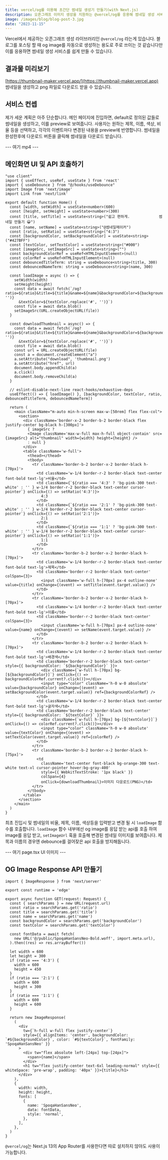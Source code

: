 ```yaml
---
title: vercel/og를 이용해 초간단 썸네일 생성기 만들기(with Next.js)
description: 오픈그래프 이미지 생성을 지원하는 @vercel/og를 응용해 썸네일 생성 서비스를 만들어보자
image: /images/blog/blog-post-3.jpg
date: "2023-11-15"
---
```


Vercel에서 제공하는 오픈그래프 생성 라이브러리인 `@vercel/og` 라는게 있습니다. 블로그를 포스팅 할 때 og image를 자동으로 생성하는 용도로 주로 쓰이는 것 같습니다만
이를 응용하면 썸네일 생성 서비스를 쉽게 만들 수 있습니다.

## 결과물 미리보기
[https://thumbnail-maker.vercel.app/](https://thumbnail-maker.vercel.app)   
썸네일을 생성하고 png 파일로 다운로드 받을 수 있습니다.

## 서비스 컨셉

제가 세운 계획은 아주 단순합니다. 메인 페이지에 진입하면, default로 정의된 값들로 썸네일을 생성하고, 이를 preview로 보여줍니다.
사용자는 원하는 제목, 이름, 색상, 비율 등을 선택하고, 각각의 이벤트마다 변경된 내용을 preview에 반영합니다.
썸네일을 완성한후에 다운로드 버튼을 클릭해 썸네일을 다운로드 받습니다.

--- 여기 mp4 ---

## 메인화면 UI 및 API 호출하기

```tsx app/page.tsx
"use client"
import { useEffect, useRef, useState } from 'react'
import { useDebounce } from "@/hooks/useDebounce"
import Image from 'next/image'
import Link from 'next/link'

export default function Home() {
  const [width, setWidth] = useState<number>(600)
  const [height, setHeight] = useState<number>(300)
  const [title, setTitle] = useState<string>("쉽고 편하게.             썸네일 만들기 😀")
  const [name, setName] = useState<string>("@썸네일메이커")
  const [ratio, setRatio] = useState<string>("4:3")
  const [backgroundColor, setBackgroundColor] = useState<string>("#427BFF")
  const [textColor, setTextColor] = useState<string>("#000")
  const [imageSrc, setImageSrc] = useState<string>("")
  const backgroundColorRef = useRef<HTMLInputElement>(null)
  const colorRef = useRef<HTMLInputElement>(null)
  const debouncedTitleTerm: string = useDebounce<string>(title, 300)
  const debouncedNameTerm: string = useDebounce<string>(name, 300)  

  const loadImage = async () => {
    setWidth(width)
    setHeight(height)
    const data = await fetch(`/og?ratio=${ratio}&title=${title}&name=${name}&backgroundColor=${backgroundColor.replace('#', '')}
      &textColor=${textColor.replace('#', '')}`)
    const file = await data.blob()  
    setImageSrc(URL.createObjectURL(file))
  }

  const downloadThumbnail = async() => {
    const data = await fetch(`/og?ratio=${ratio}&title=${title}&name=${name}&backgroundColor=${backgroundColor.replace('#', '')}
      &textColor=${textColor.replace('#', '')}`)
    const file = await data.blob()
    const url = URL.createObjectURL(file)
    const a = document.createElement("a")
    a.setAttribute("download", 'thumbnail.png')
    a.setAttribute("href", url)
    document.body.appendChild(a)
    a.click()
    document.body.removeChild(a)
  }

  // eslint-disable-next-line react-hooks/exhaustive-deps
  useEffect(() => { loadImage() }, [backgroundColor, textColor, ratio, debouncedTitleTerm, debouncedNameTerm])

  return (
    <main className="m-auto min-h-screen max-w-[50rem] flex flex-col">
      <section>
        <div className='border-x-2 border-b-2 border-black flex justify-center bg-black h-[300px]'>
          { imageSrc ? 
          <Image className='max-w-full max-h-full object-contain' src={imageSrc} alt="thumbnail" width={width} height={height} /> 
          : null }     
        </div>
        <table className='w-full'>
          <thead></thead>
          <tbody>
            <tr className='border-b-2 border-x-2 border-black h-[70px]'>
              <td className='w-1/4 border-r-2 border-black text-center font-bold text-lg'>비율</td>
              <td className={`${ratio === '4:3' ? 'bg-pink-300 text-white' : '' } w-1/4 border-r-2 border-black text-center cursor-pointer`} onClick={() => setRatio('4:3')}>
                4:3
              </td>
              <td className={`${ratio === '2:1' ? 'bg-pink-300 text-white' : '' } w-1/4 border-r-2 border-black text-center cursor-pointer`} onClick={() => setRatio('2:1')}>
                2:1
              </td>
              <td className={`${ratio === '1:1' ? 'bg-pink-300 text-white' : '' } w-1/4 border-r-2 border-black text-center cursor-pointer`} onClick={() => setRatio('1:1')}>
                1:1
              </td>
            </tr>
            <tr className='border-b-2 border-x-2 border-black h-[70px]'>
              <td className='w-1/4 border-r-2 border-black text-center font-bold text-lg'>제목</td>
              <td className='border-r-2 border-black text-center' colSpan={3}>
                <input className='w-full h-[70px] px-4 outline-none' value={title} onChange={(event) => setTitle(event.target.value)} />
              </td>
            </tr>
            <tr className='border-b-2 border-x-2 border-black h-[70px]'>
              <td className='w-1/4 border-r-2 border-black text-center font-bold text-lg'>이름</td>
              <td className='border-r-2 border-black text-center' colSpan={3}>
                <input className='w-full h-[70px] px-4 outline-none' value={name} onChange={(event) => setName(event.target.value)} />
              </td>
            </tr>
            <tr className='border-b-2 border-x-2 border-black h-[70px]'>
              <td className='w-1/4 border-r-2 border-black text-center font-bold text-lg'>배경색</td>
              <td className='border-r-2 border-black text-center' style={{ backgroundColor: `${backgroundColor}` }}>
                <div className={`w-full h-[70px] bg-[${backgroundColor}]`} onClick={() => backgroundColorRef.current?.click()}></div>
                <input type="color" className='h-0 w-0 absolute' value={backgroundColor} onChange={(event) => setBackgroundColor(event.target.value)} ref={backgroundColorRef} />
              </td>
              <td className='w-1/4 border-r-2 border-black text-center font-bold text-lg'>글자색</td>
              <td className='border-r-2 border-black text-center' style={{ backgroundColor: `${textColor}` }}>
                <div className={`w-full h-[70px] bg-[${textColor}]`} onClick={() => colorRef.current?.click()}></div>
                <input type="color" className='h-0 w-0 absolute' value={textColor} onChange={(event) => setTextColor(event.target.value)} ref={colorRef} />
              </td>
            </tr>
            <tr className='border-b-2 border-x-2 border-black h-[75px]'>
              <td 
                className='text-center font-black bg-orange-300 text-white text-xl cursor-pointer hover:bg-gray-400' 
                style={{ WebkitTextStroke: '1px black' }}
                colSpan={4} 
                onClick={downloadThumbnail}>이미지 다운로드(PNG)</td>
            </tr>
          </tbody>
        </table>
      </section>
    </main>
  )
}
```
최초 진입시 및 썸네일의 비율, 제목, 이름, 색상등을 입력받고 변경 될 시 `loadImage` 함수를 호출합니다. `loadImage` 함수 내부에선 og image를 응답 받는 api를 호출
하여 image를 응답 받고, `setImageUrl` 훅을 호출해 변경된 썸네일 이미지를 보여줍니다. 제목과 이름의 경우엔 debounce를 걸어잦은 api 호출을 방지해둡니다.

--- 여기 page.tsx UI 이미지 ---


## OG Image Response API 만들기

```tsx app/og/route.tsx
import { ImageResponse } from 'next/server'
 
export const runtime = 'edge'
 
export async function GET(request: Request) {
  const { searchParams } = new URL(request.url)
  const ratio = searchParams.get('ratio')
  const title = searchParams.get('title')
  const name = searchParams.get('name')
  const backgroundColor = searchParams.get('backgroundColor')
  const textColor = searchParams.get('textColor')

  const fontData = await fetch(
    new URL('@/public/SpoqaHanSansNeo-Bold.woff', import.meta.url),
  ).then((res) => res.arrayBuffer())  

  let width = 600
  let height = 300
  if (ratio === '4:3') {
    width = 600
    height = 450
  }
  if (ratio === '2:1') {
    width = 600
    height = 300
  }
  if (ratio === '1:1') {
    width = 600
    height = 600
  }

  return new ImageResponse(
    (
      <div 
        tw={`h-full w-full flex justify-center`} 
        style={{ alignItems: 'center', backgroundColor: `#${backgroundColor}`, color: `#${textColor}`, fontFamily: 'SpoqaHanSansNeo' }}
      >
        <div tw="flex absolute left-[24px] top-[24px]">
          <span>{name}</span>
        </div>        
        <h1 tw="flex justify-center text-6xl leading-normal" style={{ whiteSpace: 'pre-wrap', padding: '40px' }}>{title}</h1>
      </div>
    ),
    {
      width: width,
      height: height,
      fonts: [
        {
          name: 'SpoqaHanSansNeo',
          data: fontData,
          style: 'normal',
        },
      ],      
    },
  )
}
```
`@vercel/og`는 Next.js 13의 App Router를 사용한다면 따로 설치하지 않아도 사용이 가능합니다.
